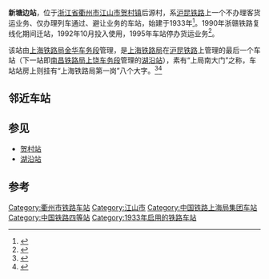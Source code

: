 {{distinguish|新塘坪站|新塘站}}
{{Infobox China railway station
|车站名称 = 新塘边站
|图片 = 201901 Station Building of Xintangbian.jpg
|图片介绍 = 
|其他名称 = 
|车站拼音 = Xin Tang Bian
|英文名称 = Xintangbian Railway Station
|车站代码 = 32654<ref>{{cite book|title=中华人民共和国铁路车站代码（GB/T 10302-2010）|publisher=中国标准出版社|year=2010|isbn=155066140495|ignore-isbn-error=true|pages=41}}</ref>
|电报码 = XTH
|拼音码 = XTB
|车站类型 = 
|技术性质 = 中间站
|业务性质 = 越行站
|始建时间 = 1933年
|开通运营 = 
|车站位置 = [[浙江省|浙江省]][[衢州市|衢州市]][[江山市|江山市]][[贺村镇|贺村镇]]后源村
|坐标 = {{coord|28.638952|N|118.478652|E|display=inline,title}}
|归属 = [[上海铁路局|上海铁路局]][[金华车务段|金华车务段]]
|线路 = [[沪昆铁路|沪昆铁路]]
|车站等级 = [[四等站_(中国大陆)|四等站]]
|使用状态 = 使用中
|股道数目 = 5
|正线 = 2
|到发线 = 3
|其它线 = 
|月台数目 = 
|侧式站台 = 
|岛式站台 = 
|站台面 = 
|网站 = 
|站线配置图 = 
}}

'''新塘边站'''，位于[[浙江省|浙江省]][[衢州市|衢州市]][[江山市|江山市]][[贺村镇|贺村镇]]后源村，系[[沪昆铁路|沪昆铁路]]上一个不办理客货运业务、仅办理列车通过、避让业务的车站，始建于1933年<ref name="jiangshan">{{cite book|author=江山市志编纂委员会|title=江山市志|publisher=浙江人民出版社|year=1990|isbn=7213004484}}</ref>{{rp|268}}。1990年浙赣铁路复线化期间迁站，1992年10月投入使用，1995年车站停办货运业务<ref>{{cite book|author=江山市地方志编纂委员会|title=江山市志: 1988-2007|publisher=方志出版社|year=2013|isbn=9787514408874}}</ref>{{rp|221}}。

该站由[[上海铁路局|上海铁路局]][[金华车务段|金华车务段]]管理，是[[上海铁路局|上海铁路局]]在[[沪昆铁路|沪昆铁路]]上管理的最后一个车站（下一站即[[南昌铁路局|南昌铁路局]][[上饶车务段|上饶车务段]]管理的[[湖沿站|湖沿站]]），素有“上局南大门”之称，车站站房上则挂有“上海铁路局第一岗”八个大字。<ref>{{cite news|title=新塘边：南大门的“第一岗”|url=http://www.js.xinhuanet.com/2013-04/16/c_115403971.htm|publisher=新华网|date=2013-04-16|deadurl=yes|archiveurl=https://web.archive.org/web/20160916043729/http://www.js.xinhuanet.com/2013-04/16/c_115403971.htm|archivedate=2016-09-16}}</ref><ref>{{cite news|title=新塘边小站记忆|url=http://news.qz828.com/system/2017/04/18/011299387.shtml|publisher=衢州新闻网|date=2017-04-18|accessdate=2017-10-20|archive-date=2019-05-19|archive-url=https://web.archive.org/web/20190519222703/http://news.qz828.com/system/2017/04/18/011299387.shtml|dead-url=no}}</ref>

== 邻近车站 ==
{{start rail box|[[中国铁路|中国铁路]]}}
{{s-inop|[[贺村站|贺村站]]|{{站|上海}}方向}}
{{s-line|[[沪昆铁路|沪昆铁路]]<br />{{0}}← 6km 新塘边站 20km →}}
{{s-inop|[[湖沿站|湖沿站]]|{{站|昆明}}方向}}
{{end box}}

==参见==
*[[贺村站|贺村站]]
*[[湖沿站|湖沿站]]

==参考==
{{reflist}}

{{沪昆铁路}}
[[Category:衢州市铁路车站|Category:衢州市铁路车站]]
[[Category:江山市|Category:江山市]]
[[Category:中国铁路上海局集团车站|Category:中国铁路上海局集团车站]]
[[Category:中国铁路四等站|Category:中国铁路四等站]]
[[Category:1933年启用的铁路车站|Category:1933年启用的铁路车站]]